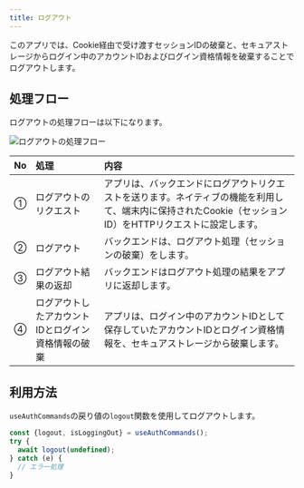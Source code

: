 ```yaml
---
title: ログアウト
---
```


このアプリでは、Cookie経由で受け渡すセッションIDの破棄と、セキュアストレージからログイン中のアカウントIDおよびログイン資格情報を破棄することでログアウトします。

## 処理フロー

ログアウトの処理フローは以下になります。

![ログアウトの処理フロー](auth-logout-flow.drawio.png)

| No | 処理 | 内容 |
|:--|:--|:--|
| ① | ログアウトのリクエスト | アプリは、バックエンドにログアウトリクエストを送ります。ネイティブの機能を利用して、端末内に保持されたCookie（セッションID）をHTTPリクエストに設定します。 |
| ② | ログアウト | バックエンドは、ログアウト処理（セッションの破棄）をします。 |
| ③ | ログアウト結果の返却 | バックエンドはログアウト処理の結果をアプリに返却します。 |
| ④ | ログアウトしたアカウントIDとログイン資格情報の破棄 | アプリは、ログイン中のアカウントIDとして保存していたアカウントIDとログイン資格情報を、セキュアストレージから破棄します。 |

## 利用方法

`useAuthCommands`の戻り値の`logout`関数を使用してログアウトします。

```typescript title="ログアウトの利用方法"
const {logout, isLoggingOut} = useAuthCommands();
try {
  await logout(undefined);
} catch (e) {
  // エラー処理
}
```
